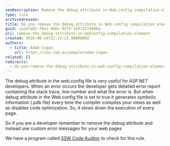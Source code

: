 ```yaml
---
seoDescription: Remove the debug attribute in Web.config compilation element to optimize page execution and improve performance.
type: rule
archivedreason:
title: Do you remove the debug attribute in Web.config compilation element?
guid: ca1afe81-f9e1-4b6c-92f9-1431257d080a
uri: remove-the-debug-attribute-in-webconfig-compilation-element
created: 2016-08-24T22:22:22.0000000Z
authors:
  - title: Adam Cogan
    url: https://ssw.com.au/people/adam-cogan
related: []
redirects:
  - do-you-remove-the-debug-attribute-in-web-config-compilation-element
---
```


The debug attribute in the web.config file is very useful for ASP.NET developers. When an error occurs the developer gets detailed error report containing the stack trace, line number and what the error is.
But when debug attribute in the Web.config file is set to true it generates symbolic information (.pdb file) every time the compiler compiles your views as well as disables code optimization. So, it slows down the execution of every page.

So if you are a developer remember to remove the debug attribute and instead use custom error messages for your web pages

We have a program called [SSW Code Auditor](https://www.ssw.com.au/ssw/codeauditor/) to check for this rule.